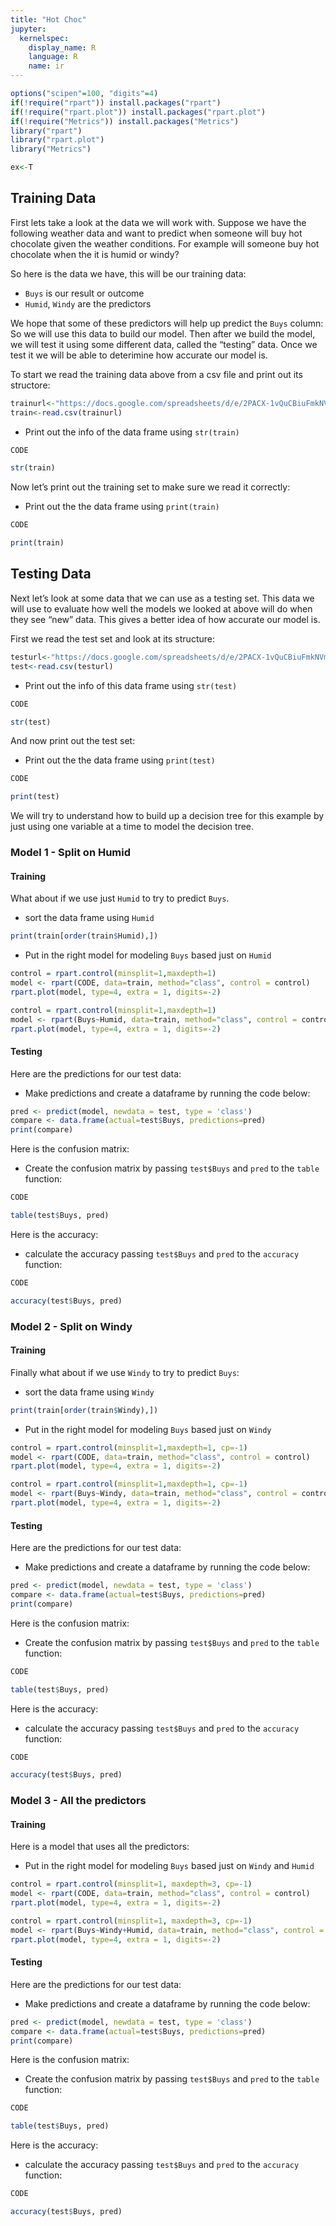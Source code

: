 ```yaml
---
title: "Hot Choc"
jupyter:
  kernelspec:
    display_name: R
    language: R
    name: ir
---
```


```r
options("scipen"=100, "digits"=4)
if(!require("rpart")) install.packages("rpart")
if(!require("rpart.plot")) install.packages("rpart.plot")
if(!require("Metrics")) install.packages("Metrics")
library("rpart")
library("rpart.plot")
library("Metrics")
```

```r
ex<-T
```

## Training Data

First lets take a look at the data we will work with. Suppose we have the following weather data and want to predict when someone will buy hot chocolate given the weather conditions. For example will someone buy hot chocolate when the it is humid or windy?

So here is the data we have, this will be our training data:

- `Buys` is our result or outcome
- `Humid`, `Windy` are the predictors

We hope that some of these predictors will help up predict the `Buys` column:   
So we will use this data to build our model. Then after we build the model, we will test it using some different data, called the "testing" data. Once we test it we will be able to deterimine how accurate our model is.

To start we read the training data above from a csv file and print out its structore:

```r
trainurl<-"https://docs.google.com/spreadsheets/d/e/2PACX-1vQuCBiuFmkNVmiG_0iXURTsvBytLIxOYhiWEIxwOwGUKltTwB0aVP-ZbdPPN6luekXca9gzz2XCADS0/pub?gid=0&single=true&output=csv"
train<-read.csv(trainurl)
```

 - Print out the info of the data frame using `str(train)`
```r
CODE
```
```r
str(train)
```

Now let's print out the training set to make sure we read it correctly:

- Print out the the data frame using `print(train)`
```r
CODE
```
```r
print(train)
```

## Testing Data 

Next let's look at some data that we can use as a testing set. This data we will use to evaluate how well the models we looked at above will do when they see "new" data. This gives a better idea of how accurate our model is.

First we read the test set and look at its structure:

```r
testurl<-"https://docs.google.com/spreadsheets/d/e/2PACX-1vQuCBiuFmkNVmiG_0iXURTsvBytLIxOYhiWEIxwOwGUKltTwB0aVP-ZbdPPN6luekXca9gzz2XCADS0/pub?gid=572053114&single=true&output=csv"
test<-read.csv(testurl)
```

 - Print out the info of this data frame using `str(test)`
```r
CODE
```
```r
str(test)
```

And now print out the test set:

- Print out the the data frame using `print(test)`
```r
CODE
```
```r
print(test)
```

We will try to understand how to build up a decision tree for this example by just using one variable at a time to model the decision tree. 

### Model 1 - Split on Humid 

#### Training

What about if we use just `Humid` to try to predict `Buys`.

- sort the data frame using `Humid`
```r
print(train[order(train$Humid),])
```

- Put in the right model for modeling `Buys` based just on `Humid` 
```r
control = rpart.control(minsplit=1,maxdepth=1)
model <- rpart(CODE, data=train, method="class", control = control)
rpart.plot(model, type=4, extra = 1, digits=-2)
```
```r
control = rpart.control(minsplit=1,maxdepth=1)
model <- rpart(Buys~Humid, data=train, method="class", control = control)
rpart.plot(model, type=4, extra = 1, digits=-2)
```

#### Testing

Here are the predictions for our test data:

- Make predictions and create a dataframe by running the code below:
```r
pred <- predict(model, newdata = test, type = 'class')
compare <- data.frame(actual=test$Buys, predictions=pred)
print(compare)
```

Here is the confusion matrix:

- Create the confusion matrix by passing `test$Buys` and `pred` to the `table` function:
```r
CODE
```
```r
table(test$Buys, pred)
```

Here is the accuracy:

- calculate the accuracy passing `test$Buys` and `pred` to the `accuracy` function:
```r
CODE
```
```r
accuracy(test$Buys, pred)
```


### Model 2 - Split on Windy 

#### Training

Finally what about if we use `Windy` to try to predict `Buys`:

- sort the data frame using `Windy`
```r
print(train[order(train$Windy),])
```

- Put in the right model for modeling `Buys` based just on `Windy` 
```r
control = rpart.control(minsplit=1,maxdepth=1, cp=-1)
model <- rpart(CODE, data=train, method="class", control = control)
rpart.plot(model, type=4, extra = 1, digits=-2)
```
```r
control = rpart.control(minsplit=1,maxdepth=1, cp=-1)
model <- rpart(Buys~Windy, data=train, method="class", control = control)
rpart.plot(model, type=4, extra = 1, digits=-2)
```

#### Testing

Here are the predictions for our test data:

- Make predictions and create a dataframe by running the code below:
```r
pred <- predict(model, newdata = test, type = 'class')
compare <- data.frame(actual=test$Buys, predictions=pred)
print(compare)
```

Here is the confusion matrix:

- Create the confusion matrix by passing `test$Buys` and `pred` to the `table` function:
```r
CODE
```
```r
table(test$Buys, pred)
```

Here is the accuracy:


- calculate the accuracy passing `test$Buys` and `pred` to the `accuracy` function:
```r
CODE
```
```r
accuracy(test$Buys, pred)
```

### Model 3 - All the predictors 

#### Training

Here is a model that uses all the predictors:

- Put in the right model for modeling `Buys` based just on `Windy` and `Humid` 
```r
control = rpart.control(minsplit=1, maxdepth=3, cp=-1)
model <- rpart(CODE, data=train, method="class", control = control)
rpart.plot(model, type=4, extra = 1, digits=-2)
```
```r
control = rpart.control(minsplit=1, maxdepth=3, cp=-1)
model <- rpart(Buys~Windy+Humid, data=train, method="class", control = control)
rpart.plot(model, type=4, extra = 1, digits=-2)
```

#### Testing

Here are the predictions for our test data:

- Make predictions and create a dataframe by running the code below:
```r
pred <- predict(model, newdata = test, type = 'class')
compare <- data.frame(actual=test$Buys, predictions=pred)
print(compare)
```

Here is the confusion matrix:

- Create the confusion matrix by passing `test$Buys` and `pred` to the `table` function:
```r
CODE
```
```r
table(test$Buys, pred)
```

Here is the accuracy:

- calculate the accuracy passing `test$Buys` and `pred` to the `accuracy` function:
```r
CODE
```
```r
accuracy(test$Buys, pred)
```

